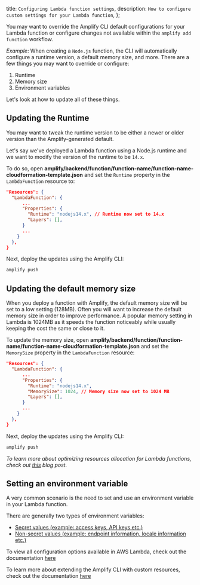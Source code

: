   title: `Configuring Lambda function settings`,
  description: `How to configure custom settings for your Lambda function`,
};

You may want to override the Amplify CLI default configurations for your Lambda function or configure changes not available within the `amplify add function` workflow.

*Example*: When creating a `Node.js` function, the CLI will automatically configure a runtime version, a default memory size, and more. There are a few things you may want to override or configure:

1. Runtime
2. Memory size
3. Environment variables

Let's look at how to update all of these things.

## Updating the Runtime

You may want to tweak the runtime version to be either a newer or older version than the Amplify-generated default.

Let's say we've deployed a Lambda function using a Node.js runtime and we want to modify the version of the runtime to be `14.x`.

To do so, open __amplify/backend/function/function-name/function-name-cloudformation-template.json__ and set the `Runtime` property in the `LambdaFunction` resource to:

```json
"Resources": {
  "LambdaFunction": {
      ...
      "Properties": {
        "Runtime": "nodejs14.x", // Runtime now set to 14.x
        "Layers": [],
      }
      ...
    }
  },
}
```

Next, deploy the updates using the Amplify CLI:

```sh
amplify push
```

## Updating the default memory size

When you deploy a function with Amplify, the default memory size will be set to a low setting (128MB). Often you will want to increase the default memory size in order to improve performance. A popular memory setting in Lambda is 1024MB as it speeds the function noticeably while usually keeping the cost the same or close to it.

To update the memory size, open __amplify/backend/function/function-name/function-name-cloudformation-template.json__ and set the `MemorySize` property in the `LambdaFunction` resource:

```json
"Resources": {
  "LambdaFunction": {
      ...
      "Properties": {
        "Runtime": "nodejs14.x",
        "MemorySize": 1024, // Memory size now set to 1024 MB
        "Layers": [],
      }
      ...
    }
  },
}
```

Next, deploy the updates using the Amplify CLI:

```sh
amplify push
```

_To learn more about optimizing resources allocation for Lambda functions, check out [this](https://dev.to/aws/deep-dive-finding-the-optimal-resources-allocation-for-your-lambda-functions-35a6) blog post._

## Setting an environment variable

A very common scenario is the need to set and use an environment variable in your Lambda function.

There are generally two types of environment variables:
- [Secret values (example: access keys, API keys etc.)](/cli/function/secrets)
- [Non-secret values (example: endpoint information, locale information etc.)](/cli/function/env-vars)

<Callout>

To view all configuration options available in AWS Lambda, check out the documentation [here](https://docs.aws.amazon.com/AWSCloudFormation/latest/UserGuide/aws-properties-lambda-function-environment.html)

To learn more about extending the Amplify CLI with custom resources, check out the documentation [here](/cli/usage/customcf)

</Callout>
